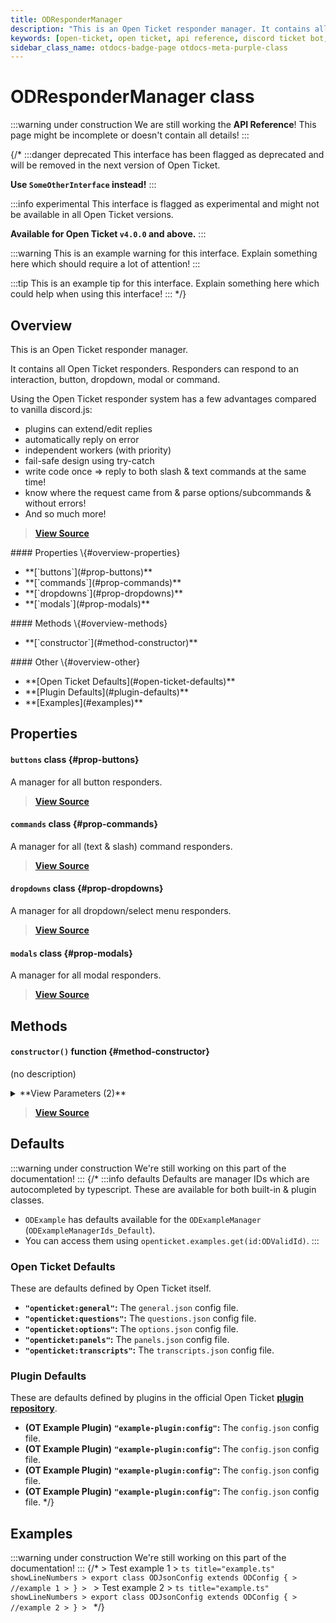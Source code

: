 ```yaml
---
title: ODResponderManager
description: "This is an Open Ticket responder manager. It contains all Open Ticket responders. Responders can respond to an interaction, button, dropdown, modal or command."
keywords: [open-ticket, open ticket, api reference, discord ticket bot, class]
sidebar_class_name: otdocs-badge-page otdocs-meta-purple-class
---
```

<head>
    <link rel="apple-touch-icon" href="/img/logo_vertical.png"/>
</head>

# ODResponderManager <M color="purple">class</M>

:::warning under construction
We are still working the **API Reference**! This page might be incomplete or doesn't contain all details!
:::

{/*
:::danger deprecated
This interface has been flagged as deprecated and will be removed in the next version of Open Ticket.

**Use `SomeOtherInterface` instead!**
:::

:::info experimental
This interface is flagged as experimental and might not be available in all Open Ticket versions.

**Available for Open Ticket `v4.0.0` and above.**
:::

:::warning
This is an example warning for this interface. Explain something here which should require a lot of attention!
:::

:::tip
This is an example tip for this interface. Explain something here which could help when using this interface!
:::
*/}

## Overview
This is an Open Ticket responder manager.

It contains all Open Ticket responders. Responders can respond to an interaction, button, dropdown, modal or command.

Using the Open Ticket responder system has a few advantages compared to vanilla discord.js:
- plugins can extend/edit replies
- automatically reply on error
- independent workers (with priority)
- fail-safe design using try-catch
- write code once => reply to both slash & text commands at the same time!
- know where the request came from & parse options/subcommands & without errors!
- And so much more!

> [**View Source**](https://otgithub.dj-dj.be/tree/main/src/core/api/modules/responder.ts#L55)

<FlexHorizontal>
<div style={{width:"30%"}} className="otdocs-flex-mobile-width">
    #### Properties \{#overview-properties}
    <ul>
        <li>**[`buttons`](#prop-buttons)**</li>
        <li>**[`commands`](#prop-commands)**</li>
        <li>**[`dropdowns`](#prop-dropdowns)**</li>
        <li>**[`modals`](#prop-modals)**</li>
    </ul>
</div>
<div style={{width:"30%"}} className="otdocs-flex-mobile-width">
    #### Methods \{#overview-methods}
    <ul>
        <li>**[`constructor`](#method-constructor)**</li>
    </ul>
</div>
<div style={{width:"30%"}} className="otdocs-flex-mobile-width">
    #### Other \{#overview-other}
    <ul>
        <li>**[Open Ticket Defaults](#open-ticket-defaults)**</li>
        <li>**[Plugin Defaults](#plugin-defaults)**</li>
        <li>**[Examples](#examples)**</li>
    </ul>
</div>
</FlexHorizontal>

## Properties
<Divider></Divider>
#### `buttons` <M color="purple">class</M> <ApiBlock><ApiUrl url="class:ODButtonResponderManager" label="api.ODButtonResponderManager"/></ApiBlock> \{#prop-buttons}
A manager for all button responders.

> [**View Source**](https://otgithub.dj-dj.be/tree/main/src/core/api/modules/responder.ts#L59)

<Divider></Divider>
#### `commands` <M color="purple">class</M> <ApiBlock><ApiUrl url="class:ODCommandResponderManager" label="api.ODCommandResponderManager"/></ApiBlock> \{#prop-commands}
A manager for all (text & slash) command responders.

> [**View Source**](https://otgithub.dj-dj.be/tree/main/src/core/api/modules/responder.ts#L57)

<Divider></Divider>
#### `dropdowns` <M color="purple">class</M> <ApiBlock><ApiUrl url="class:ODDropdownResponderManager" label="api.ODDropdownResponderManager"/></ApiBlock> \{#prop-dropdowns}
A manager for all dropdown/select menu responders.

> [**View Source**](https://otgithub.dj-dj.be/tree/main/src/core/api/modules/responder.ts#L61)

<Divider></Divider>
#### `modals` <M color="purple">class</M> <ApiBlock><ApiUrl url="class:ODModalResponderManager" label="api.ODModalResponderManager"/></ApiBlock> \{#prop-modals}
A manager for all modal responders.

> [**View Source**](https://otgithub.dj-dj.be/tree/main/src/core/api/modules/responder.ts#L63)

<Divider></Divider>

## Methods
<Divider></Divider>
#### `constructor()` <M color="orange">function</M> <ApiBlock><ApiUrl url="class:ODResponderManager" label="api.ODResponderManager"/></ApiBlock> \{#method-constructor}
(no description)

<details>
<summary>**View Parameters (2)**</summary>
- **`debug`:** <M color="purple">class</M> <ApiBlock><ApiUrl url="class:ODDebugger" label="api.ODDebugger"/></ApiBlock> - Parameter Description Lorem Ipsum.
- **`client`:** <M color="purple">class</M> <ApiBlock><ApiUrl url="class:ODClientManager" label="api.ODClientManager"/></ApiBlock> - Parameter Description Lorem Ipsum.
</details>

> [**View Source**](https://otgithub.dj-dj.be/tree/main/src/core/api/modules/responder.ts#L65)

<Divider></Divider>

## Defaults
:::warning under construction
We're still working on this part of the documentation!
:::
{/*
:::info defaults
Defaults are manager IDs which are autocompleted by typescript. These are available for both built-in & plugin classes.
- `ODExample` has defaults available for the `ODExampleManager` (`ODExampleManagerIds_Default`).
- You can access them using `openticket.examples.get(id:ODValidId)`.
:::

### Open Ticket Defaults
These are defaults defined by Open Ticket itself.
- **`"openticket:general"`:** The `general.json` config file.
- **`"openticket:questions"`:** The `questions.json` config file.
- **`"openticket:options"`:** The `options.json` config file.
- **`"openticket:panels"`:** The `panels.json` config file.
- **`"openticket:transcripts"`:** The `transcripts.json` config file.

### Plugin Defaults
These are defaults defined by plugins in the official Open Ticket [**plugin repository**](https://odplugins.dj-dj.be/tree/main/open-ticket).
- <C color="blue">**(OT Example Plugin)**</C> **`"example-plugin:config"`:** The `config.json` config file.
- <C color="blue">**(OT Example Plugin)**</C> **`"example-plugin:config"`:** The `config.json` config file.
- <C color="blue">**(OT Example Plugin)**</C> **`"example-plugin:config"`:** The `config.json` config file.
- <C color="blue">**(OT Example Plugin)**</C> **`"example-plugin:config"`:** The `config.json` config file.
*/}

## Examples
:::warning under construction
We're still working on this part of the documentation!
:::
{/*
<Tabs>
    <TabItem value="First Example">
    > Test example 1
    > ```ts title="example.ts" showLineNumbers
    > export class ODJsonConfig extends ODConfig {
    >     //example 1
    > }
    > ```
    </TabItem>
    <TabItem value="Second Example">
    > Test example 2
    > ```ts title="example.ts" showLineNumbers
    > export class ODJsonConfig extends ODConfig {
    >     //example 2
    > }
    > ```
    </TabItem>
</Tabs>
*/}
